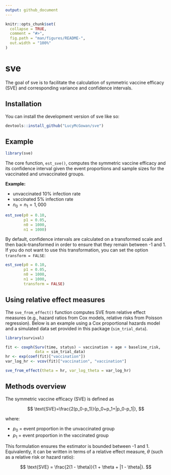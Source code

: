 ```yaml
---
output: github_document
---
```


<!-- README.md is generated from README.Rmd. Please edit that file -->

```r
knitr::opts_chunk$set(
  collapse = TRUE,
  comment = "#>",
  fig.path = "man/figures/README-",
  out.width = "100%"
)
```

# sve

The goal of sve is to facilitate the calculation of symmetric vaccine efficacy (SVE) and corresponding variance and confidence intervals.

## Installation

You can install the development version of sve like so:

``` r
devtools::install_github("LucyMcGowan/sve")
```

## Example

```r
library(sve)
```

The core function, `est_sve()`, computes the symmetric vaccine efficacy and its confidence interval given the event proportions and sample sizes for the vaccinated and unvaccinated groups.

**Example:**

* unvaccinated 10% infection rate  
* vaccinated 5% infection rate  
* $n_0=n_1=1,000$

```r
est_sve(p0 = 0.10, 
        p1 = 0.05, 
        n0 = 1000, 
        n1 = 1000)
```

By default, confidence intervals are calculated on a transformed scale and then back-transformed in order to ensure that they remain between -1 and 1. If you do not want to use this transformation, you can set the option `transform = FALSE`:

```r
est_sve(p0 = 0.10, 
        p1 = 0.05, 
        n0 = 1000, 
        n1 = 1000,
        transform = FALSE)
```

## Using relative effect measures

The `sve_from_effect()` function computes SVE from relative effect measures (e.g., hazard ratios from Cox models, relative risks from Poisson regression). Below is an example using a Cox proportional hazards model and a simulated data set provided in this package (`sim_trial_data`).

```r
library(survival)

fit <- coxph(Surv(time, status) ~ vaccination + age + baseline_risk, 
             data = sim_trial_data)
hr <- exp(coef(fit)["vaccination"])
var_log_hr <- vcov(fit)["vaccination", "vaccination"]

sve_from_effect(theta = hr, var_log_theta = var_log_hr)
```

## Methods overview

The symmetric vaccine efficacy (SVE) is defined as

$$
\text{SVE}=\frac{2(p_0-p_1)}{p_0+p_1+|p_0-p_1|},
$$
 
where:

* $p_0$ = event proportion in the unvaccinated group  
* $p_1$  = event proportion in the vaccinated group

This formulation ensures the estimator is bounded between -1 and 1. Equivalently, it can be written in terms of a relative effect measure, $\theta$ (such as a relative risk or hazard ratio):

$$
\text{SVE} = \frac{2(1 - \theta)}{1 + \theta + |1 - \theta|}.
$$
